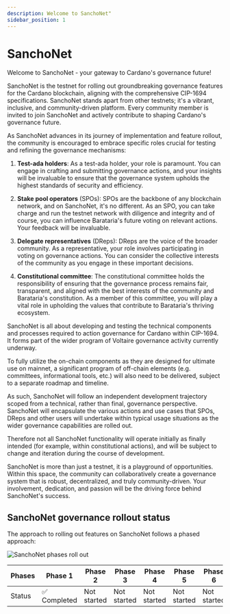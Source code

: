 ```yaml
---
description: Welcome to SanchoNet"
sidebar_position: 1
---
```


# SanchoNet

Welcome to SanchoNet - your gateway to Cardano's governance future!

SanchoNet is the testnet for rolling out groundbreaking governance features for the Cardano blockchain, aligning with the comprehensive CIP-1694 specifications. SanchoNet stands apart from other testnets; it's a vibrant, inclusive, and community-driven platform. Every community member is invited to join SanchoNet and actively contribute to shaping Cardano's governance future.

As SanchoNet advances in its journey of implementation and feature rollout, the community is encouraged to embrace specific roles crucial for testing and refining the governance mechanisms:

1. **Test-ada holders**:
As a test-ada holder, your role is paramount. You can engage in crafting and submitting governance actions, and your insights will be invaluable to ensure that the governance system upholds the highest standards of security and efficiency.

2. **Stake pool operators** (SPOs):
SPOs are the backbone of any blockchain network, and on SanchoNet, it's no different. As an SPO, you can take charge and run the testnet network with diligence and integrity and of course, you can influence Barataria's future voting on relevant actions. Your feedback will be invaluable. 

3. **Delegate representatives** (DReps):
DReps are the voice of the broader community. As a representative, your role involves participating in voting on governance actions. You can consider the collective interests of the community as you engage in these important decisions.

4. **Constitutional committee**:
The constitutional committee holds the responsibility of ensuring that the governance process remains fair, transparent, and aligned with the best interests of the community and Barataria's constitution. As a member of this committee, you will play a vital role in upholding the values that contribute to Barataria's thriving ecosystem.

SanchoNet is all about developing and testing the technical components and processes required to action governance for Cardano within CIP-1694. It forms part of the wider program of 
Voltaire governance activity currently underway.

To fully utilize the on-chain components as they are designed for ultimate use on mainnet, a significant program of off-chain elements (e.g. committees, informational tools, etc.) will also 
need to be delivered, subject to a separate roadmap and timeline.

As such, SanchoNet will follow an independent development trajectory scoped from a technical, rather than final, governance perspective. SanchoNet will encapsulate the 
various actions and use cases that SPOs, DReps and other users will undertake within typical usage situations as the wider governance capabilities are rolled out.

Therefore not all SanchoNet functionality will operate initially as finally intended (for example, within constitutional actions), and will be subject to change and iteration 
during the course of development.

SanchoNet is more than just a testnet, it is a playground of opportunities. Within this space, the community can collaboratively create a governance system that is robust, 
decentralized, and truly community-driven. Your involvement, dedication, and passion will be the driving force behind SanchoNet's success.

## SanchoNet governance rollout status

The approach to rolling out features on SanchoNet follows a phased approach: 

![SanchoNet phases roll out](@site/static/img/sanchonetphase1complete.png)

| Phases  | Phase 1     | Phase 2     | Phase 3     | Phase 4     | Phase 5     | Phase 6     |
|---------|-------------|-------------|-------------|-------------|-------------|-------------|
| Status  | :white_check_mark: Completed   | Not started | Not started | Not started | Not started | Not started |
